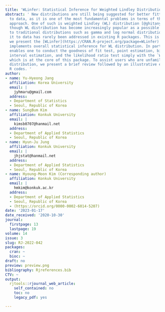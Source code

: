 ```yaml
---
title: 'WLinfer: Statistical Inference for Weighted Lindley Distribution'
abstract: ' New distributions are still being suggested for better fitting of a distribution
  to data, as it is one of the most fundamental problems in terms of the parametric
  approach. One of such is weighted Lindley (WL) distribution [@ghitany:2011]. Even
  though WL distribution has become increasingly popular as a possible alternative
  to traditional distributions such as gamma and log normal distributions, fitting
  it to data has rarely been addressed in existing R packages. This is the reason
  we present the [WLinfer](https://CRAN.R-project.org/package=WLinfer) package that
  implements overall statistical inference for WL distribution. In particular, WLinfer
  enables one to conduct the goodness of fit test, point estimation, bias correction,
  interval estimation, and the likelihood ratio test simply with the `WL` function
  which is at the core of this package. To assist users who are unfamiliar with WL
  distribution, we present a brief review followed by an illustrative example with
  R codes. '
author:
- name: Yu-Hyeong Jang
  affiliation: Korea University
  email: |
    jyhmaru@gmail.com
  address:
  - Department of Statistics
  - Seoul, Republic of Korea
- name: SungBum Kim
  affiliation: Konkuk University
  email: |
    kimsb0707@hanmail.net
  address:
  - Department of Applied Statistics
  - Seoul, Republic of Korea
- name: Hyun-Ju Jung
  affiliation: Konkuk University
  email: |
    jhjstat@hanmail.net
  address:
  - Department of Applied Statistics
  - Seoul, Republic of Korea
- name: Hyoung-Moon Kim (Corresponding author)
  affiliation: Konkuk University
  email: |
    hmkim@konkuk.ac.kr
  address:
  - Department of Applied Statistics
  - Seoul, Republic of Korea
  - (https://orcid.org/0000-0002-6014-5207)
date: '2023-01-17'
date_received: '2020-10-30'
journal:
  firstpage: 13
  lastpage: 19
volume: 14
issue: 3
slug: RJ-2022-042
packages:
  cran: ~
  bioc: ~
draft: no
preview: preview.png
bibliography: Rjreferences.bib
CTV: ~
output:
  rjtools::rjournal_web_article:
    self_contained: no
    toc: no
    legacy_pdf: yes

---
```

